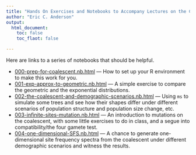 ```yaml
---
title: "Hands On Exercises and Notebooks to Accompany Lectures on the Coalescent"
author: "Eric C. Anderson"
output: 
  html_document:
    toc: false
    toc_flaot: false

---
```


Here are links to a series of notebooks that should be helpful.


- [000-prep-for-coalescent.nb.html](./000-prep-for-coalescent.nb.html) --- How to set
up your R environment to make this work for you.
- [001-exp-approx-to-geometric.nb.html](./001-exp-approx-to-geometric.nb.html) --- A simple exercise to compare the geometric and the exponential distributions.
- [002-the-coalescent-and-demographic-scenarios.nb.html](./002-the-coalescent-and-demographic-scenarios.nb.html) --- Using `ms` to simulate some trees and see how their shapes
differ under different scenarios of population structure and population size change, etc.
- [003-infinite-sites-mutation.nb.html](./003-infinite-sites-mutation.nb.html) --- An
introduction to mutations on the coalescent, with some little exercises to do in class, 
and a segue into compatibility/the four gamete test.  
- [004-one-dimensional-SFS.nb.html](./004-one-dimensional-SFS.nb.html) --- A chance
to generate one-dimensional site frequency spectra from the coalescent under different
demographic scenarios and witness the results.

